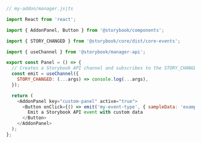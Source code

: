 ```js
// my-addon/manager.js|ts

import React from 'react';

import { AddonPanel, Button } from '@storybook/components';

import { STORY_CHANGED } from '@storybook/core/dist/core-events';

import { useChannel } from '@storybook/manager-api';

export const Panel = () => {
  // Creates a Storybook API channel and subscribes to the STORY_CHANGED event
  const emit = useChannel({
    STORY_CHANGED: (...args) => console.log(...args),
  });

  return (
    <AddonPanel key="custom-panel" active="true">
      <Button onClick={() => emit('my-event-type', { sampleData: 'example' })}>
        Emit a Storybook API event with custom data
      </Button>
    </AddonPanel>
  );
};
```
